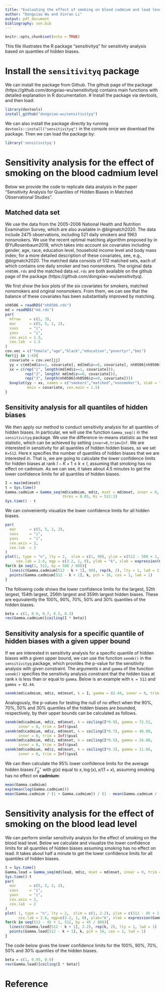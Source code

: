 ```yaml
---
title: "Evaluating the effect of smoking on blood cadmium and lead levels using the developed package `sensitivityq`"
author: "Dongxiao Wu and Xinran Li"
output: pdf_document
bibliography: sen.bib 
---
```


```r
knitr::opts_chunk$set(echo = TRUE)
```

This file illustrates the R package "sensitivityq" for sensitivity analysis based on quantiles of hidden biases. 


# Install the `sensitivityq` package

We can install the package from Github. The github page of the package (https://github.com/dongxiao-wu/sensitivityq) contains main functions with detailed explanation in R documentation. 
# Install the package via devtools, and then load:
```r
library(devtools)
install_github("dongxiao-wu/sensitivityq")
```

We can also install the package directly by running `devtools::install("sensitivityq")` in the console once we download the package. Then we can load the package by:
```r
library('sensitivityq')
```



# Sensitivity analysis for the effect of smoking on the blood cadmium level

Below we provide the code to replicate data analysis in the paper "Sensitivity Analysis for Quantiles of Hidden Biases in Matched Observational Studies". 


## Matched data set
We use the data from the 2005–2006 National Health and Nutrition Examination Survey, which are also available in @bigmatch2020. 
The data include 2475 observations, including 521 daily smokers and 1963 nonsmokers. 
We use the recent optimal matching algorithm proposed by in @YuRosenbaum2019, which takes into account six covariates including gender, age, race, education level, household income level and body mass index; for a more detailed description of these covariates, see, e.g., @bigmatch2020. The matched data consists of 512 matched sets, each of which contains one daily smoker and two nonsmokers.
The original data `nh0506.rds` and the matched data `md.rds` are both available on the github page of the package (https://github.com/dongxiao-wu/sensitivityq).

We first show the box plots of the six covariates for smokers, matched nonsmokers and original nonsmokers. From them, we can see that the balance of these covariates has been substantially improved by matching.

```r
nh0506 = readRDS("nh0506.rds")
md = readRDS("md.rds")
par(
  mfrow    = c(2, 3),
  mar      = c(5, 5, 2, 2),
  xaxs     = "i",
  yaxs     = "i",
  cex.axis = 1.5,
  cex.lab  = 1.5
)
cov.vec = c("female","age","black","education","povertyr","bmi")
for(jj in 1:6){
  covariate = cov.vec[jj]
  yy = c(md[md$z==1, covariate], md[md$z==0, covariate], nh0506[nh0506$z==0, covariate])
  xx = c(rep("1", length(md[md$z==1, covariate])),
         rep("2", length( md[md$z==0, covariate])),
         rep("3", length(nh0506[nh0506$z==0, covariate])))
  boxplot(yy ~ xx, names = c("smokers","matched","nonsmoker"), xlab = "",
          main = covariate, cex.main = 1.5)
}
```

## Sensitivity analysis for all quantiles of hidden biases
We then apply our method to conduct sensitivity analysis for all quantiles of hidden biases. 
In particular, we will use the function `Gamma_seq()` in the `sensitivityq` package. 
We use the difference-in-means statistic as the test statistic, which can be achieved by setting `inner=0,trim=Inf`. 
We are interested in sensitivity for all quantiles of hidden hidden biases, so we set `K=512`. 
Here `K` specifies the number of quantiles of hidden biases that we are interested in. That is, we are going to calculate the lower confidence limits for hidden biases at rank $I-K + 1 \le k\le I$, assuming that smoking has no effect on cadmium. 
As we can see, it takes about 4.5 minutes to get the lower confidence limits for all quantiles of hidden biases.
```r
I = max(md$mset)
t = Sys.time()
Gamma.cadmium = Gamma_seq(md$cadmium, md$z, mset = md$mset, inner = 0, trim = Inf, 
                          thres = 0.05, Ks = 512:1)
Sys.time() - t
```


We can conveniently visualize the lower confidence limits for all hidden biases. 
```r
par(
  mar      = c(5, 5, 2, 2),
  xaxs     = "i",
  yaxs     = "i",
  cex.axis = 2,
  cex.lab  = 2
)
plot(1, type = "n", lty = 2,  xlim = c(1, 90), ylim = c(512 - 500 + 1, 512),
     cex.lab = 2.6, mgp = c(3.2, 1, 0), ylab = "k", xlab = expression(Gamma[0]))
for(k in seq(1, 512, by = 500 / 80)){
  lines(c(Gamma.cadmium[512 - k + 1], 90), rep(k, 2), lty = 1, lwd = 1)
  points(Gamma.cadmium[512 - k + 1], k, pch = 16, cex = 1, lwd = 1)
}
```

The following code shows the lower confidence limits for the largest, 52th largest, 154th largest, 256th largest and 359th largest hidden biases. These are equivalently the $100\%$, $90\%$, $70\%$, $50\%$ and $30\%$ quantiles of the hidden biases.
```r
beta = c(1, 0.9, 0.7, 0.5, 0.3)
rev(Gamma.cadmium)[ceiling(I * beta)]
```

## Sensitivity analysis for a specific quantile of hidden biases with a given upper bound
If we are interested in sensitivity analysis for a specific quantile of hidden biases with a given upper bound, we can use the function `senmk()` in the `sensitivityq` package, which provides the p-value for the sensitivity analysis with given constraint. 
The arguments `k` and `gamma` of the function `senmk()` specifies the sensitivity analysis constraint that the hidden bias at rank `k` is less than or equal to `gamma`.
Below is an example with `k = 512` and `gamma = 82.44`.

```r
senmk(md$cadmium, md$z, md$mset, k = I, gamma = 82.44, inner = 0, trim = Inf)$pval
```

Analogously, the p-values for testing the null of no effect when the $90\%$, $70\%$, $50\%$ and $30\%$ quantiles of the hidden biases are bounded, respectively, by their upper bounds can be calculated as follows. 
```r
senmk(md$cadmium, md$z, md$mset, k = ceiling(I*0.9), gamma = 72.52, 
      inner = 0, trim = Inf)$pval
senmk(md$cadmium, md$z, md$mset, k = ceiling(I*0.7), gamma = 46.90, 
      inner = 0, trim = Inf)$pval
senmk(md$cadmium, md$z, md$mset, k = ceiling(I*0.5), gamma = 26.88, 
      inner = 0, trim = Inf)$pval
senmk(md$cadmium, md$z, md$mset, k = ceiling(I*0.3), gamma = 11.66, 
      inner = 0, trim = Inf)$pval
```
We can then calculate the 95\% lower confidence limits for the average hidden biases $\bar \Gamma_g^\star$ with $g(x)$ equal to $x,\log(x),x/(1+x)$, assuming smoking has no effect on $\textbf{cadmium}$:

```r
mean(Gamma.cadmium)
exp(mean(log(Gamma.cadmium)))
mean(Gamma.cadmium / (1 + Gamma.cadmium)) / (1 - mean(Gamma.cadmium / (1 + Gamma.cadmium)))
```

# Sensitivity analysis for the effect of smoking on the blood lead level

We can perform similar sensitivity analysis for the effect of smoking on the blood lead level. 
Below we calculate and visualize the lower confidence limits for all quantiles of hidden biases assuming smoking has no effect on lead. 
It takes about half a minute to get the lower confidence limits for all quantiles of hidden biases.
```r
t = Sys.time()
Gamma.lead = Gamma_seq(md$lead, md$z, mset = md$mset, inner = 0, trim = Inf, thres = 0.05, Ks = 512:1)
Sys.time()-t
par(
  mar      = c(5, 5, 2, 2),
  xaxs     = "i",
  yaxs     = "i",
  cex.axis = 2,
  cex.lab  = 2
)
plot( 1, type = "n", lty = 2,  xlim = c(1, 2.2), ylim = c(512 - 45 + 1, 512),
      cex.lab = 2.6, mgp=c(3.2, 1, 0), ylab="k", xlab = expression(Gamma[0]))
for(k in seq(512 - 45 + 1, 512, by = 45 / 80)){
  lines(c(Gamma.lead[512 - k + 1], 2.2), rep(k, 2), lty = 1, lwd = 1)
  points(Gamma.lead[512 - k + 1], k, pch = 16, cex = 1, lwd = 1)
}
```

The code below gives the lower confidence limits for the 100\%, 90\%, 70\%, 50\% and 30\% quantiles of the hidden biases. 
```r
beta = c(1, 0.95, 0.9)
rev(Gamma.lead)[ceiling(I * beta)]
```

# Reference

